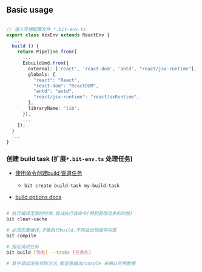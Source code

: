 ## Basic usage

```ts

// 进入环境配置文件 *.bit-env.ts
export class XxxEnv extends ReactEnv {
  ...
  build () {
    return Pipeline.from([
      ...
      EsbuildUmd.from({
        external: ['react', 'react-dom', 'antd', "react/jsx-runtime"],
        globals: {
          "react": "React",
          "react-dom": "ReactDOM",
          "antd": "antd",
          "react/jsx-runtime": "reactJsxRuntime",
        },
        libraryName: 'lib',
      }),
      ...
    ]);
  }
  ...
}

```


### 创建 build task (扩展`*.bit-env.ts` 处理任务)

- [使用命令创建build 管道任务](https://bit.dev/reference/build-pipeline/implement-build-task/#create-a-dev-environment-build-task)
  - `bit create build-task my-build-task`

- [build options docs](https://bit.dev/reference/cli-reference/build)

```bash

# 执行编译无效的时候,尝试执行该命令(特别是改动多的时候)
bit clear-cache

# 必须先要编译,才能执行build,不然会出现缓存问题
bit compile

# 指定调试任务
bit build [包名] --tasks [任务名]

# 其中调试没有找到方法,都是靠输出console 来确认可用数据

```

